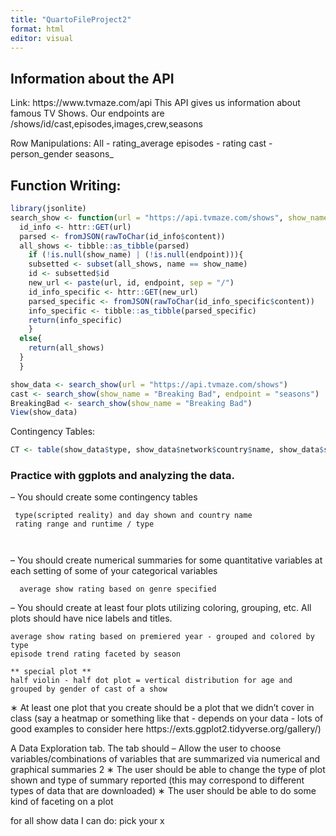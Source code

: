 ```yaml
---
title: "QuartoFileProject2"
format: html
editor: visual
---
```


## Information about the API

Link: https://www.tvmaze.com/api This API gives us information about famous TV Shows. Our endpoints are /shows/id/cast,episodes,images,crew,seasons

Row Manipulations:
All - rating_average
episodes - rating
cast - person_gender
seasons_

## Function Writing:

```r
library(jsonlite)
search_show <- function(url = "https://api.tvmaze.com/shows", show_name = NULL, endpoint = NULL){
  id_info <- httr::GET(url)
  parsed <- fromJSON(rawToChar(id_info$content))
  all_shows <- tibble::as_tibble(parsed)
    if (!is.null(show_name) | (!is.null(endpoint))){
    subsetted <- subset(all_shows, name == show_name)
    id <- subsetted$id
    new_url <- paste(url, id, endpoint, sep = "/")
    id_info_specific <- httr::GET(new_url)
    parsed_specific <- fromJSON(rawToChar(id_info_specific$content))
    info_specific <- tibble::as_tibble(parsed_specific)
    return(info_specific)
    }
  else{
    return(all_shows)
  }
  }

show_data <- search_show(url = "https://api.tvmaze.com/shows")
cast <- search_show(show_name = "Breaking Bad", endpoint = "seasons")
BreakingBad <- search_show(show_name = "Breaking Bad")
View(show_data)
```

Contingency Tables:

```r
CT <- table(show_data$type, show_data$network$country$name, show_data$schedule$days)
```

### Practice with ggplots and analyzing the data.

– You should create some contingency tables

     type(scripted reality) and day shown and country name
     rating range and runtime / type
    
     
– You should create numerical summaries for some quantitative variables at each setting of some of your categorical variables

      average show rating based on genre specified


– You should create at least four plots utilizing coloring, grouping, etc. All plots should have nice labels and titles.

    average show rating based on premiered year - grouped and colored by type
    episode trend rating faceted by season
    
    ** special plot **
    half violin - half dot plot = vertical distribution for age and 
    grouped by gender of cast of a show

∗ At least one plot that you create should be a plot that we didn’t cover in class (say a heatmap
or something like that - depends on your data - lots of good examples to consider here
https://exts.ggplot2.tidyverse.org/gallery/)



A Data Exploration tab. The tab should
– Allow the user to choose variables/combinations of variables that are summarized via numerical and graphical summaries
2
∗ The user should be able to change the type of plot shown and type of summary reported (this
may correspond to different types of data that are downloaded)
∗ The user should be able to do some kind of faceting on a plot

for all show data I can do: 
pick your x 





